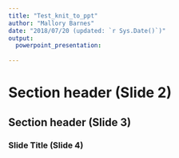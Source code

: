 ```yaml
---
title: "Test_knit_to_ppt"
author: "Mallory Barnes"
date: "2018/07/20 (updated: `r Sys.Date()`)"
output:
  powerpoint_presentation:
  
---
```

# Section header (Slide 2)

## Section header (Slide 3)

### Slide Title (Slide 4)
